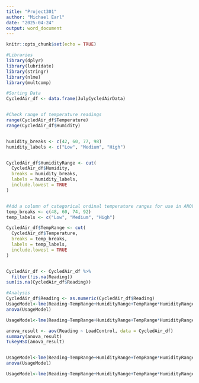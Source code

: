 ---
title: "Project301"
author: "Michael Earl"
date: "2025-04-24"
output: word_document
---

```{r setup, include=FALSE}
knitr::opts_chunk$set(echo = TRUE)
```


```{r}
#Libraries
library(dplyr)
library(lubridate)
library(stringr)
library(nlme)
library(multcomp)
```


```{r}
#Sorting Data
CycledAir_df <- data.frame(JulyCycledAirData)


#Check range of temperature readings
range(CycledAir_df$Temperature)
range(CycledAir_df$Humidity)


humidity_breaks <- c(42, 60, 77, 98)
humidity_labels <- c("Low", "Medium", "High")


CycledAir_df$HumidityRange <- cut(
  CycledAir_df$Humidity,
  breaks = humidity_breaks,
  labels = humidity_labels,
  include.lowest = TRUE
)


#Add a column of categorical ordinal temperature ranges for use in ANOVA
temp_breaks <- c(48, 60, 74, 92)
temp_labels <- c("Low", "Medium", "High")

CycledAir_df$TempRange <- cut(
  CycledAir_df$Temperature,
  breaks = temp_breaks,
  labels = temp_labels,
  include.lowest = TRUE
)


CycledAir_df <- CycledAir_df %>%
  filter(!is.na(Reading))
sum(is.na(CycledAir_df$Reading))
```

```{r}
#Analysis
CycledAir_df$Reading <- as.numeric(CycledAir_df$Reading)
UsageModel<-lme(Reading~TempRange+HumidityRange+TempRange*HumidityRange+LoadControl+TempRange*LoadControl+HumidityRange*LoadControl,random = ~ 1| MeterID, data= CycledAir_df, na.action = na.omit)
anova(UsageModel)

UsageModel<-lme(Reading~TempRange+HumidityRange+TempRange*HumidityRange,random = ~ 1| MeterID, data= CycledAir_df)

anova_result <- aov(Reading ~ LoadControl, data = CycledAir_df)
summary(anova_result)
TukeyHSD(anova_result)


UsageModel<-lme(Reading~TempRange+HumidityRange+TempRange*HumidityRange+LoadControl+TempRange*LoadControl+HumidityRange*LoadControl,random = ~ 1| MeterID, data= CycledAir_df)
anova(UsageModel)

UsageModel<-lme(Reading~TempRange+HumidityRange+TempRange*HumidityRange,random = ~ 1| MeterID, data= CycledAir_df)
```

